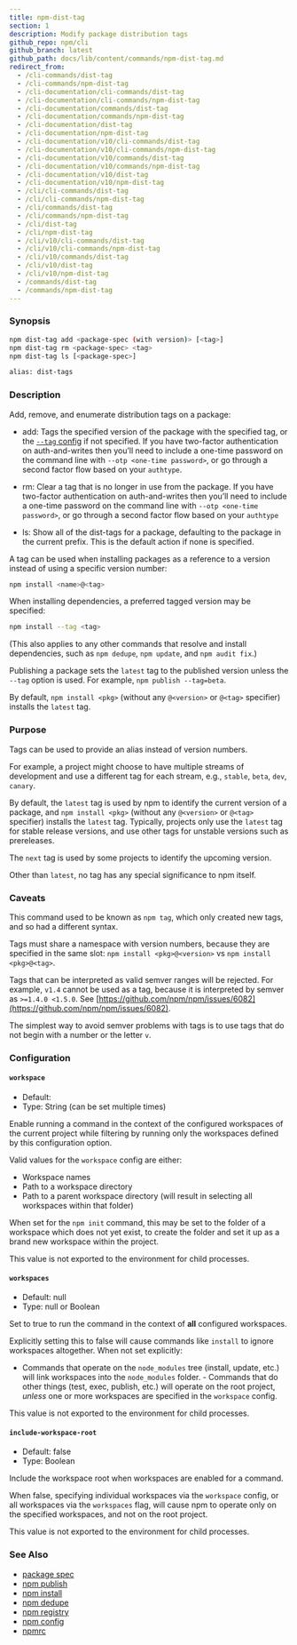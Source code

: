 ```yaml
---
title: npm-dist-tag
section: 1
description: Modify package distribution tags
github_repo: npm/cli
github_branch: latest
github_path: docs/lib/content/commands/npm-dist-tag.md
redirect_from:
  - /cli-commands/dist-tag
  - /cli-commands/npm-dist-tag
  - /cli-documentation/cli-commands/dist-tag
  - /cli-documentation/cli-commands/npm-dist-tag
  - /cli-documentation/commands/dist-tag
  - /cli-documentation/commands/npm-dist-tag
  - /cli-documentation/dist-tag
  - /cli-documentation/npm-dist-tag
  - /cli-documentation/v10/cli-commands/dist-tag
  - /cli-documentation/v10/cli-commands/npm-dist-tag
  - /cli-documentation/v10/commands/dist-tag
  - /cli-documentation/v10/commands/npm-dist-tag
  - /cli-documentation/v10/dist-tag
  - /cli-documentation/v10/npm-dist-tag
  - /cli/cli-commands/dist-tag
  - /cli/cli-commands/npm-dist-tag
  - /cli/commands/dist-tag
  - /cli/commands/npm-dist-tag
  - /cli/dist-tag
  - /cli/npm-dist-tag
  - /cli/v10/cli-commands/dist-tag
  - /cli/v10/cli-commands/npm-dist-tag
  - /cli/v10/commands/dist-tag
  - /cli/v10/dist-tag
  - /cli/v10/npm-dist-tag
  - /commands/dist-tag
  - /commands/npm-dist-tag
---
```


### Synopsis

```bash
npm dist-tag add <package-spec (with version)> [<tag>]
npm dist-tag rm <package-spec> <tag>
npm dist-tag ls [<package-spec>]

alias: dist-tags
```

### Description

Add, remove, and enumerate distribution tags on a package:

- add: Tags the specified version of the package with the specified tag, or the [`--tag` config](/cli/v10/using-npm/config#tag) if not specified. If you have two-factor authentication on auth-and-writes then you’ll need to include a one-time password on the command line with `--otp <one-time password>`, or go through a second factor flow based on your `authtype`.

- rm: Clear a tag that is no longer in use from the package. If you have two-factor authentication on auth-and-writes then you’ll need to include a one-time password on the command line with `--otp <one-time password>`, or go through a second factor flow based on your `authtype`

- ls: Show all of the dist-tags for a package, defaulting to the package in the current prefix. This is the default action if none is specified.

A tag can be used when installing packages as a reference to a version instead of using a specific version number:

```bash
npm install <name>@<tag>
```

When installing dependencies, a preferred tagged version may be specified:

```bash
npm install --tag <tag>
```

(This also applies to any other commands that resolve and install dependencies, such as `npm dedupe`, `npm update`, and `npm audit fix`.)

Publishing a package sets the `latest` tag to the published version unless the `--tag` option is used. For example, `npm publish --tag=beta`.

By default, `npm install <pkg>` (without any `@<version>` or `@<tag>` specifier) installs the `latest` tag.

### Purpose

Tags can be used to provide an alias instead of version numbers.

For example, a project might choose to have multiple streams of development and use a different tag for each stream, e.g., `stable`, `beta`, `dev`, `canary`.

By default, the `latest` tag is used by npm to identify the current version of a package, and `npm install <pkg>` (without any `@<version>` or `@<tag>` specifier) installs the `latest` tag. Typically, projects only use the `latest` tag for stable release versions, and use other tags for unstable versions such as prereleases.

The `next` tag is used by some projects to identify the upcoming version.

Other than `latest`, no tag has any special significance to npm itself.

### Caveats

This command used to be known as `npm tag`, which only created new tags, and so had a different syntax.

Tags must share a namespace with version numbers, because they are specified in the same slot: `npm install <pkg>@<version>` vs `npm install <pkg>@<tag>`.

Tags that can be interpreted as valid semver ranges will be rejected. For example, `v1.4` cannot be used as a tag, because it is interpreted by semver as `>=1.4.0 <1.5.0`. See [https://github.com/npm/npm/issues/6082](https://github.com/npm/npm/issues/6082).

The simplest way to avoid semver problems with tags is to use tags that do not begin with a number or the letter `v`.

### Configuration

#### `workspace`

- Default:
- Type: String (can be set multiple times)

Enable running a command in the context of the configured workspaces of the current project while filtering by running only the workspaces defined by this configuration option.

Valid values for the `workspace` config are either:

- Workspace names
- Path to a workspace directory
- Path to a parent workspace directory (will result in selecting all workspaces within that folder)

When set for the `npm init` command, this may be set to the folder of a workspace which does not yet exist, to create the folder and set it up as a brand new workspace within the project.

This value is not exported to the environment for child processes.

#### `workspaces`

- Default: null
- Type: null or Boolean

Set to true to run the command in the context of **all** configured workspaces.

Explicitly setting this to false will cause commands like `install` to ignore workspaces altogether. When not set explicitly:

- Commands that operate on the `node_modules` tree (install, update, etc.) will link workspaces into the `node_modules` folder. - Commands that do other things (test, exec, publish, etc.) will operate on the root project, _unless_ one or more workspaces are specified in the `workspace` config.

This value is not exported to the environment for child processes.

#### `include-workspace-root`

- Default: false
- Type: Boolean

Include the workspace root when workspaces are enabled for a command.

When false, specifying individual workspaces via the `workspace` config, or all workspaces via the `workspaces` flag, will cause npm to operate only on the specified workspaces, and not on the root project.

This value is not exported to the environment for child processes.

### See Also

- [package spec](/cli/v10/using-npm/package-spec)
- [npm publish](/cli/v10/commands/npm-publish)
- [npm install](/cli/v10/commands/npm-install)
- [npm dedupe](/cli/v10/commands/npm-dedupe)
- [npm registry](/cli/v10/using-npm/registry)
- [npm config](/cli/v10/commands/npm-config)
- [npmrc](/cli/v10/configuring-npm/npmrc)
